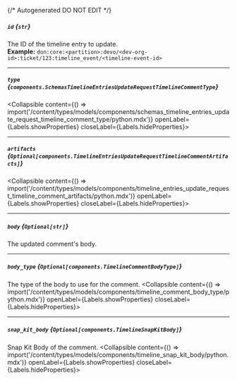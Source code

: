 {/* Autogenerated DO NOT EDIT  */}

##### `id` *{`str`}*
The ID of the timeline entry to update.
<br/>
**Example:** `don:core:<partition>:devo/<dev-org-id>:ticket/123:timeline_event/<timeline-event-id>`

---
##### `type` *{`components.SchemasTimelineEntriesUpdateRequestTimelineCommentType`}*
<Collapsible content={() => import('/content/types/models/components/schemas_timeline_entries_update_request_timeline_comment_type/python.mdx')} openLabel={Labels.showProperties} closeLabel={Labels.hideProperties}>
</Collapsible>

---
##### `artifacts` *{`Optional[components.TimelineEntriesUpdateRequestTimelineCommentArtifacts]`}*
<Collapsible content={() => import('/content/types/models/components/timeline_entries_update_request_timeline_comment_artifacts/python.mdx')} openLabel={Labels.showProperties} closeLabel={Labels.hideProperties}>
</Collapsible>

---
##### `body` *{`Optional[str]`}*
The updated comment's body.

---
##### `body_type` *{`Optional[components.TimelineCommentBodyType]`}*
The type of the body to use for the comment.
<Collapsible content={() => import('/content/types/models/components/timeline_comment_body_type/python.mdx')} openLabel={Labels.showProperties} closeLabel={Labels.hideProperties}>
</Collapsible>

---
##### `snap_kit_body` *{`Optional[components.TimelineSnapKitBody]`}*
Snap Kit Body of the comment.
<Collapsible content={() => import('/content/types/models/components/timeline_snap_kit_body/python.mdx')} openLabel={Labels.showProperties} closeLabel={Labels.hideProperties}>
</Collapsible>


